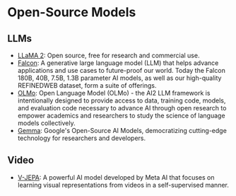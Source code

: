 # Open-Source Models

## LLMs

- [LLaMA 2](https://llama.meta.com/llama2): Open source, free for research and commercial use.
- [Falcon](https://falconllm.tii.ae/falcon.html): A generative large language model (LLM) that helps advance applications and use cases to future-proof our world. Today the Falcon 180B, 40B, 7.5B, 1.3B parameter AI models, as well as our high-quality REFINEDWEB dataset, form a suite of offerings.
- [OLMo](https://allenai.org/olmo): Open Language Model (OLMo) - the AI2 LLM framework is intentionally designed to provide access to data, training code, models, and evaluation code necessary to advance AI through open research to empower academics and researchers to study the science of language models collectively.
- [Gemma](https://ai.google.dev/gemma): Google's Open-Source AI Models, democratizing cutting-edge technology for researchers and developers.


## Video
- [V-JEPA](https://github.com/facebookresearch/jepa): A powerful AI model developed by Meta AI that focuses on learning visual representations from videos in a self-supervised manner.